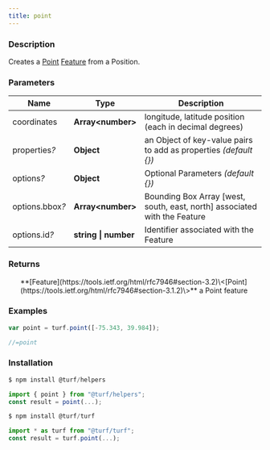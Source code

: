 ```yaml
---
title: point
---
```



### Description

Creates a [Point](https://tools.ietf.org/html/rfc7946#section-3.1.2) [Feature](https://tools.ietf.org/html/rfc7946#section-3.2) from a Position.

### Parameters

| Name                 | Type                 | Description                                                               |
| -------------------- | -------------------- | ------------------------------------------------------------------------- |
| coordinates          | **Array\<number\>**  | longitude, latitude position (each in decimal degrees)                    |
| properties<i>?</i>   | **Object**           | an Object of key-value pairs to add as properties _(default \{\})_        |
| options<i>?</i>      | **Object**           | Optional Parameters _(default \{\})_                                      |
| options.bbox<i>?</i> | **Array\<number\>**  | Bounding Box Array [west, south, east, north] associated with the Feature |
| options.id<i>?</i>   | **string \| number** | Identifier associated with the Feature                                    |

### Returns

<ul>
  **[Feature](https://tools.ietf.org/html/rfc7946#section-3.2)\<[Point](https://tools.ietf.org/html/rfc7946#section-3.1.2)\>** a Point feature

</ul>

### Examples

```javascript
var point = turf.point([-75.343, 39.984]);

//=point
```

### Installation

```javascript
$ npm install @turf/helpers

import { point } from "@turf/helpers";
const result = point(...);
```

```javascript
$ npm install @turf/turf

import * as turf from "@turf/turf";
const result = turf.point(...);
```
